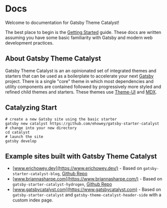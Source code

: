 
<SEO
  title="Docs"
  description="Documentation for Gatsby Theme Catalyst. Gatsby Theme Catalyst is an opinionated set of integrated themes and starters to accelerate your next Gatsby project."
/>

# Docs

Welcome to documentation for Gatsby Theme Catalyst!

The best place to begin is the [Getting Started](/docs/getting-started) guide. These docs are written assuming you have some basic familiarity with Gatsby and modern web development practices.

## About Gatsby Theme Catalyst

Gatsby Theme Catalyst is an an opinionated set of integrated themes and starters that can be used as a boilerplate to accelerate your next [Gatsby](https://www.gatsbyjs.org) project. There is a single "core" theme in which most dependencies and utility components are contained followed by progressively more styled and refined child themes and starters. These themes use [Theme-UI](https://theme-ui.com/) and [MDX](https://mdxjs.com/getting-started/gatsby/).

<TriangleVertical />

<AnimatedBlocks isDocs />

<TriangleVertical />

## Catalyzing Start

```shell
# create a new Gatsby site using the basic starter
gatsby new catalyst https://github.com/ehowey/gatsby-starter-catalyst
# change into your new directory
cd catalyst
# launch the site
gatsby develop
```

## Example sites built with Gatsby Theme Catalyst

- [www.erichowey.dev](https://www.erichowey.dev/) - Based on `gatsby-starter-catalyst-blog`, [Github Repo](https://github.com/ehowey/erichoweydev)
- [www.briannasharpe.com](https://www.briannasharpe.com/) - Based on `gatsby-starter-catalyst-hydrogen`, [Github Repo](https://github.com/ehowey/briannasharpe)
- [www.gatsbycatalyst.com](https://www.gatsbycatalyst.com) - Based on `gatsby-starter-catalyst` and `gatsby-theme-catalyst-header-side` with a custom index page.
